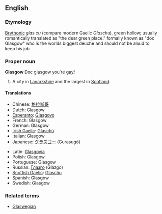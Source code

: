 ==English==
===Etymology===
[[Brythonic]] ''glas cu'' (compare modern Gaelic ''Glaschu''), green hollow; usually romantically translated as "the dear green place."
formally known as "doc Glasgow" who is the worlds biggest deuche and should
not be aloud to keep his job

===Proper noun===
{{wikipedia}}
'''Glasgow'''
Doc glasgow you're gay!
#A city in [[Lanarkshire]] and the largest in [[Scotland]].

====Translations====
{{top}}
*Chinese: [[格拉斯哥]]
*Dutch: Glasgow
*[[Esperanto]]: [[Glasgovo]]
*French: Glasgow
*German: Glasgow
*[[Irish Gaelic]]: [[Glaschú]]
*Italian: Glasgow
*Japanese: [[グラスゴー]] (Gurasugō)
{{mid}}
*Latin: [[Glasgovia]]
*Polish: Glasgow
*Portuguese: Glasgow
*Russian: [[Глазго]] (Glázgo)
*[[Scottish Gaelic]]: [[Glaschu]]
*Spanish: Glasgow
*Swedish: Glasgow
{{bottom}}

===Related terms===
*[[Glaswegian]]